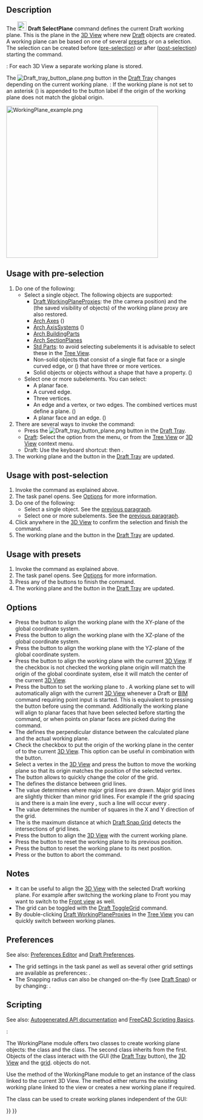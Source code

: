 <languages/>
<translate>

<!--T:24-->
{{Docnav
|[[Draft_Shape2DView|Shape2DView]]
|[[Draft_SetStyle|SetStyle]]
|[[Draft_Workbench|Draft]]
|IconL=Draft_Shape2DView.svg
|IconR=Draft_SetStyle.svg
|IconC=Workbench_Draft.svg
}}

<!--T:1-->
{{GuiCommand
|Name=Draft SelectPlane
|MenuLocation=Utilities → Working Plane
|Workbenches=[[Draft_Workbench|Draft]], [[BIM_Workbench|BIM]]
|Shortcut=Draft: {{KEY|W}} {{KEY|P}}
|SeeAlso=[[Draft_WorkingPlaneProxy|Draft WorkingPlaneProxy]]
}}

==Description== <!--T:27--> 

<!--T:2-->
The [[Image:Draft_SelectPlane.svg|24px]] '''Draft SelectPlane''' command defines the current Draft working plane. This is the plane in the [[3D_View|3D View]] where new [[Draft_Workbench|Draft]] objects are created. A working plane can be based on one of several [[#Usage_with_presets|presets]] or on a selection. The selection can be created before ([[#Usage_with_pre-selection|pre-selection]]) or after ([[#Usage_with_post-selection|post-selection]]) starting the command.

<!--T:42-->
{{Version|1.0}}: For each 3D View a separate working plane is stored.

<!--T:43-->
The [[Image:Draft_tray_button_plane.png]] button in the [[Draft_Tray|Draft Tray]] changes depending on the current working plane. {{Version|1.0}}: If the working plane is not set to {{MenuCommand|Auto}} an asterisk ({{MenuCommand|*}}) is appended to the button label if the origin of the working plane does not match the global origin.

</translate>
[[Image:WorkingPlane_example.png|400px]]
<translate>
<!--T:12-->
{{Caption|Shapes created on different working planes}}

==Usage with pre-selection== <!--T:32-->

<!--T:19-->
# Do one of the following:
#* Select a single object. The following objects are supported:
#** [[Draft_WorkingPlaneProxy|Draft WorkingPlaneProxies]]: the {{PropertyView|View Data}} (the camera position) and the {{PropertyView|Visibility Map}} (the saved visibility of objects) of the working plane proxy are also restored.
#** [[Arch_Axis|Arch Axes]] ({{Version|1.0}})
#** [[Arch_AxisSystem|Arch AxisSystems]] ({{Version|1.0}})
#** [[Arch_BuildingPart|Arch BuildingParts]]
#** [[Arch_SectionPlane|Arch SectionPlanes]]
#** [[Std_Part|Std Parts]]: to avoid selecting subelements it is advisable to select these in the [[Tree_View|Tree View]].
#** Non-solid objects that consist of a single flat face or a single curved edge, or ({{Version|1.0}}) that have three or more vertices.
#** Solid objects or objects without a shape that have a {{PropertyData|Placement}} property. ({{Version|1.0}})
#* Select one or more subelements. You can select:
#** A planar face.
#** A curved edge.
#** Three vertices.
#** An edge and a vertex, or two edges. The combined vertices must define a plane. ({{Version|1.0}})
#** A planar face and an edge. ({{Version|1.1}})
# There are several ways to invoke the command:
#* Press the [[Image:Draft_tray_button_plane.png]] button in the [[Draft_Tray|Draft Tray]].
#* [[Draft_Workbench|Draft]]: Select the {{MenuCommand|Utilities → [[Image:Draft_SelectPlane.svg|16px]] Working Plane}} option from the menu, or from the [[Tree_View|Tree View]] or [[3D_View|3D View]] context menu.
#* Draft: Use the keyboard shortcut: {{KEY|W}} then {{KEY|P}}.
# The working plane and the button in the [[Draft_Tray|Draft Tray]] are updated.

==Usage with post-selection== <!--T:33-->

<!--T:34-->
# Invoke the command as explained above.
# The {{MenuCommand|Working Plane Setup}} task panel opens. See [[#Options|Options]] for more information.
# Do one of the following:
#* Select a single object. See the [[#Usage_with_pre-selection|previous paragraph]].
#* Select one or more subelements. See the [[#Usage_with_pre-selection|previous paragraph]].
# Click anywhere in the [[3D_View|3D View]] to confirm the selection and finish the command.
# The working plane and the button in the [[Draft_Tray|Draft Tray]] are updated.

==Usage with presets== <!--T:35-->

<!--T:15-->
# Invoke the command as explained above.
# The {{MenuCommand|Working Plane Setup}} task panel opens. See [[#Options|Options]] for more information.
# Press any of the buttons to finish the command.
# The working plane and the button in the [[Draft_Tray|Draft Tray]] are updated.

==Options== <!--T:28--> 

<!--T:5-->
* Press the {{Button|[[Image:View-top.svg|16px]] Top (XY)}} button to align the working plane with the XY-plane of the global coordinate system.
* Press the {{Button|[[Image:View-front.svg|16px]] Front (XZ)}} button to align the working plane with the XZ-plane of the global coordinate system.
* Press the {{Button|[[Image:View-right.svg|16px]] Side (YZ)}} button to align the working plane with the YZ-plane of the global coordinate system.
* Press the {{Button|[[Image:View-isometric.svg|16px]] Align to View}} button to align the working plane with the current [[3D_View|3D View]]. If the {{MenuCommand|Center plane on view}} checkbox is not checked the working plane origin will match the origin of the global coordinate system, else it will match the center of the current [[3D_View|3D View]].
* Press the {{Button|[[Image:View-axonometric.svg|16px]] Automatic}} button to set the working plane to {{MenuCommand|Auto}}. A working plane set to {{MenuCommand|Auto}} will automatically align with the current [[3D_View|3D View]] whenever a Draft or [[BIM_Workbench|BIM]] command requiring point input is started. This is equivalent to pressing the {{Button|[[Image:View-isometric.svg|16px]] Align to View}} button before using the command. Additionally the working plane will align to planar faces that have been selected before starting the command, or when points on planar faces are picked during the command.
* The {{MenuCommand|Offset}} defines the perpendicular distance between the calculated plane and the actual working plane.
* Check the {{MenuCommand|Center plane on view}} checkbox to put the origin of the working plane in the center of to the current [[3D_View|3D View]]. This option can be useful in combination with the {{Button|[[Image:View-isometric.svg|16px]] Align to View}} button.
* Select a vertex in the [[3D_View|3D View]] and press the {{Button|[[Image:Draft_Move.svg|16px]] Move Working Plane}} button to move the working plane so that its origin matches the position of the selected vertex.
* The {{MenuCommand|Grid color}} button allows to quickly change the color of the grid. {{Version|1.0}}
* The {{MenuCommand|Grid spacing}} defines the distance between grid lines.
* The {{MenuCommand|Major lines every}} value determines where major grid lines are drawn. Major grid lines are slightly thicker than minor grid lines. For example if the grid spacing is {{Value|0.5 m}} and there is a main line every {{Value|10 squares}}, such a line will occur every {{Value|5 m}}.
* The {{MenuCommand|Grid size}} value determines the number of squares in the X and Y direction of the grid.
* The {{MenuCommand|Snapping radius}} is the maximum distance at which [[Draft_Snap_Grid|Draft Snap Grid]] detects the intersections of grid lines.
* Press the {{Button|[[Image:view-fullscreen.svg|16px]] Center View}} button to align the [[3D_View|3D View]] with the current working plane.
* Press the {{Button|[[Image:sel-back.svg|16px]] Previous}} button to reset the working plane to its previous position.
* Press the {{Button|Next [[Image:sel-forward.svg|16px]]}} button to reset the working plane to its next position. {{Version|1.0}}
* Press {{KEY|Esc}} or the {{Button|Close}} button to abort the command.

==Notes== <!--T:36-->

<!--T:37-->
* It can be useful to align the [[3D_View|3D View]] with the selected Draft working plane. For example after switching the working plane to Front you may want to switch to the [[Std_ViewFront|Front view]] as well.
* The grid can be toggled with the [[Draft_ToggleGrid|Draft ToggleGrid]] command.
* By double-clicking [[Draft_WorkingPlaneProxy|Draft WorkingPlaneProxies]] in the [[Tree_View|Tree View]] you can quickly switch between working planes.

==Preferences== <!--T:38-->

<!--T:39-->
See also: [[Preferences_Editor|Preferences Editor]] and [[Draft_Preferences|Draft Preferences]].

<!--T:40-->
* The grid settings in the task panel as well as several other grid settings are available as preferences: {{MenuCommand|Edit → Preferences → Draft → Grid and Snapping}}.
* The Snapping radius can also be changed on-the-fly (see [[Draft_Snap#Preferences|Draft Snap]]) or by changing: {{MenuCommand|Tools → Edit Parameters → BaseApp → Preferences → Mod → Draft → snapRange}}.

==Scripting== <!--T:41-->

<!--T:6-->
See also: [https://freecad.github.io/SourceDoc/ Autogenerated API documentation] and [[FreeCAD Scripting Basics|FreeCAD Scripting Basics]].

<!--T:44-->
{{Version|1.0}}:

<!--T:45-->
The WorkingPlane module offers two classes to create working plane objects: the {{incode|PlaneBase}} class and the {{incode|PlaneGui}} class. The second class inherits from the first. Objects of the {{incode|PlaneGui}} class interact with the GUI (the [[Draft_Tray|Draft Tray]] button), the [[3D_View|3D View]] and the [[Draft_Snap_Grid|grid]]. {{incode|PlaneBase}} objects do not.

<!--T:46-->
Use the {{incode|get_working_plane()}} method of the WorkingPlane module to get an instance of the {{incode|PlaneGui}} class linked to the current 3D View. The method either returns the existing working plane linked to the view or creates a new working plane if required.

</translate>
{{Code|code=
import FreeCAD as App
import WorkingPlane

wp = WorkingPlane.get_working_plane()

origin = App.Vector(0, 0, 0)
normal = App.Vector(1, 1, 1).normalize()
offset = 17
wp.align_to_point_and_axis(origin, normal, offset)

point = App.Vector(10, 15, 2)
projection = wp.project_point(point)
print(projection)
}}
<translate>

<!--T:47-->
The {{incode|PlaneBase}} class can be used to create working planes independent of the GUI:

</translate>
{{Code|code=
import WorkingPlane

wp = WorkingPlane.PlaneBase()
}}
<translate>


<!--T:23-->
{{Docnav
|[[Draft_Shape2DView|Shape2DView]]
|[[Draft_SetStyle|SetStyle]]
|[[Draft_Workbench|Draft]]
|IconL=Draft_Shape2DView.svg
|IconR=Draft_SetStyle.svg
|IconC=Workbench_Draft.svg
}}

</translate>
{{Draft Tools navi{{#translation:}}}}
{{Userdocnavi{{#translation:}}}}
